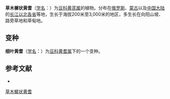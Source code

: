 {{Speciesbox
| name = 草木樨状黄耆
| status = 
| status_system = 
| image =
| genus = Astragalus
| species = melilotoides
| authority = Pall.
| subdivision_ranks =[[变种|变种]]
| subdivision =
* 草木樨状黄耆 ''A. m.'' var. ''melilotoides''
* 细叶黄耆 ''A. m.'' var. ''tenuis''
}}

'''草木樨状黄耆'''（[[学名|学名]]：{{lang|la|''Astragalus melilotoides''}}）为[[豆科|豆科]][[黄芪属|黄芪属]]的植物。分布在[[俄罗斯|俄罗斯]]、[[蒙古|蒙古]]以及[[中国大陆|中国大陆]]的[[长江以北各省|长江以北各省]]等地，生长于海拔200米至3,000米的地区，多生长在向阳山坡、路旁草地和草甸地。

== 变种 ==
'''细叶黄耆'''（[[学名|学名]]：{{lang|la|'''''Astragalus melilotoides'' var. ''tenuis'''''}}）为[[豆科|豆科]][[黄耆属|黄耆属]]下的一个变种。

== 参考文献 ==
<div class="references-small">
* {{FRPS|草木樨状黄耆}}
</div>
{{Taxonbar|from=Q15228028}}

[[Category:黄芪属|草木樨状黄耆]]


{{植物小作品}}